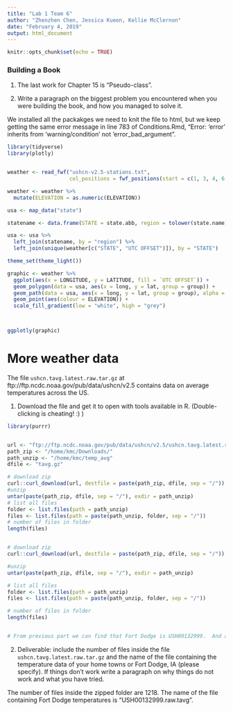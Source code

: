```yaml
---
title: "Lab 1 Team 6"
author: "Zhenzhen Chen, Jessica Kueon, Kellie McClernon"
date: "February 4, 2019"
output: html_document
---
```


```r
knitr::opts_chunk$set(echo = TRUE)
```

### Building a Book 



1. The last work for Chapter 15 is "Pseudo-class".

2. Write a paragraph on the biggest problem you encountered when you were building the book, and how you managed to solve it.

We installed all the packakges we need to knit the file to html, but we keep getting the same error message in line 783 of Conditions.Rmd, "Error: 'error' inherits from 'warning/condition' not 'error_bad_argument".  






```r
library(tidyverse) 
library(plotly)


weather <- read_fwf("ushcn-v2.5-stations.txt",
                    col_positions = fwf_positions(start = c(1, 3, 4, 6, 13, 22, 33, 39, 42, 73, 80, 87, 94), end = c(2, 3, 5, 11, 20, 30, 37, 40, 71, 78, 85, 92, 95), col_names = c("COUNTRY CODE", "NETWORK CODE ", "ID PLACEHOLDERS", "COOP ID", "LATITUDE", "LONGITUDE", "ELEVATION", "STATE", "NAME", "COMPONENT 1", "COMPONENT 2", "COMPONENT 3", "UTC OFFSET")))

weather <- weather %>%
  mutate(ELEVATION = as.numeric(ELEVATION))

usa <- map_data("state")

statename <- data.frame(STATE = state.abb, region = tolower(state.name), stringsAsFactors = FALSE)

usa <- usa %>% 
  left_join(statename, by = "region") %>%
  left_join(unique(weather[c("STATE", "UTC OFFSET")]), by = "STATE")

theme_set(theme_light())

graphic <- weather %>%
  ggplot(aes(x = LONGITUDE, y = LATITUDE, fill = `UTC OFFSET`)) + 
  geom_polygon(data = usa, aes(x = long, y = lat, group = group)) +
  geom_path(data = usa, aes(x = long, y = lat, group = group), alpha = 0.3) +
  geom_point(aes(colour = ELEVATION)) + 
  scale_fill_gradient(low = "white", high = "grey") 



ggplotly(graphic)

```



# More weather data

The file `ushcn.tavg.latest.raw.tar.gz`
at ftp://ftp.ncdc.noaa.gov/pub/data/ushcn/v2.5 contains data on average temperatures across the US. 

1. Download the file and get it to open with tools available in R. (Double-clicking is cheating! :) )

```r
 

library(purrr)


url <- "ftp://ftp.ncdc.noaa.gov/pub/data/ushcn/v2.5/ushcn.tavg.latest.raw.tar.gz"
path_zip <- "/home/kmc/Downloads/"
path_unzip <- "/home/kmc/temp_avg"
dfile <- "tavg.gz"

# download zip
curl::curl_download(url, destfile = paste(path_zip, dfile, sep = "/"))
#unzip
untar(paste(path_zip, dfile, sep = "/"), exdir = path_unzip)
# list all files
folder <- list.files(path = path_unzip)
files <- list.files(path = paste(path_unzip, folder, sep = "/"))
# number of files in folder
length(files)


# download zip
curl::curl_download(url, destfile = paste(path_zip, dfile, sep = "/"))

#unzip
untar(paste(path_zip, dfile, sep = "/"), exdir = path_unzip)

# list all files
folder <- list.files(path = path_unzip)
files <- list.files(path = paste(path_unzip, folder, sep = "/"))

# number of files in folder
length(files)


# From previous part we can find that Fort Dodge is USH00132999.  And all files are of the form ###.raw.tavg
```


2. Deliverable: include the number of files inside the file `ushcn.tavg.latest.raw.tar.gz` and the name of the file containing the temperature data of your home towns or Fort Dodge, IA (please specify). If things don't work write a paragraph on why things do not work and what you have tried.

The number of files inside the zipped folder are 1218. The name of the file containing Fort Dodge temperatures is "USH00132999.raw.tavg".